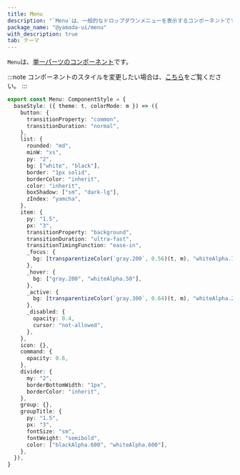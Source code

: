 ```yaml
---
title: Menu
description: "`Menu`は、一般的なドロップダウンメニューを表示するコンポーネントです。"
package_name: "@yamada-ui/menu"
with_description: true
tab: テーマ
---
```


`Menu`は、[単一パーツのコンポーネント](/styled-system/theming/component-style#単一パーツのコンポーネント)です。

:::note
コンポーネントのスタイルを変更したい場合は、[こちら](/styled-system/theming/customize-theme#コンポーネントのスタイルを変更する)をご覧ください。
:::

```ts
export const Menu: ComponentStyle = {
  baseStyle: ({ theme: t, colorMode: m }) => ({
    button: {
      transitionProperty: "common",
      transitionDuration: "normal",
    },
    list: {
      rounded: "md",
      minW: "xs",
      py: "2",
      bg: ["white", "black"],
      border: "1px solid",
      borderColor: "inherit",
      color: "inherit",
      boxShadow: ["sm", "dark-lg"],
      zIndex: "yamcha",
    },
    item: {
      py: "1.5",
      px: "3",
      transitionProperty: "background",
      transitionDuration: "ultra-fast",
      transitionTimingFunction: "ease-in",
      _focus: {
        bg: [transparentizeColor(`gray.200`, 0.56)(t, m), "whiteAlpha.100"],
      },
      _hover: {
        bg: ["gray.200", "whiteAlpha.50"],
      },
      _active: {
        bg: [transparentizeColor(`gray.300`, 0.64)(t, m), "whiteAlpha.200"],
      },
      _disabled: {
        opacity: 0.4,
        cursor: "not-allowed",
      },
    },
    icon: {},
    command: {
      opacity: 0.6,
    },
    divider: {
      my: "2",
      borderBottomWidth: "1px",
      borderColor: "inherit",
    },
    group: {},
    groupTitle: {
      py: "1.5",
      px: "3",
      fontSize: "sm",
      fontWeight: "semibold",
      color: ["blackAlpha.600", "whiteAlpha.600"],
    },
  }),
}
```
